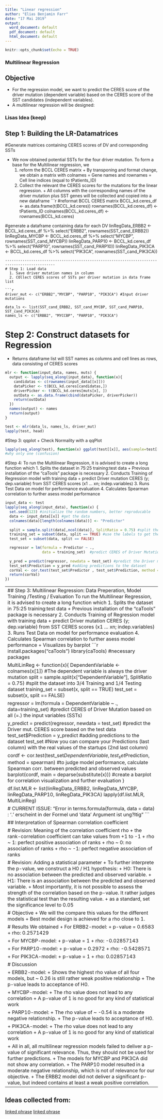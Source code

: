 ```yaml
---
title: "Linear regression"
author: "Elias Benjamin Farr"
date: "17 Mai 2019"
output:
  word_document: default
  pdf_document: default
  html_document: default
---
```


```r
knitr::opts_chunk$set(echo = TRUE)
```
### Multilinear Regression
## Objective

  + For the regression model, we want to predict the CERES score of the driver mutation (dependent variable) based on the CERES score of the SST candidates (independent variables).
  + A multilinear regression will be designed:

### Lisas Idea (keep)
## Step 1: Building the LR-Datamatrices
#Generate matrices containing CERES scores of DV and corresponding SSTs

+ We now obtained potential SSTs for the four driver mutation. To form a base for the Multilinear regression, we 
    1. reform the BCCL CERES matrix
      + By transponing and format change, we obtain a matrix with colnames = Gene names and rownames = Cell line indices (equal to tPatients_ID)
    2. Collect the relevant the CERES scores for the mutations for the linear regression.
      + All columns with the corresponding names of the driver mutation plus SST genes will be collected and copied into a new dataframe
```r
#reformat BCCL CERES matrix
BCCL_kd.ceres_df <- as.data.frame(t(BCCL_kd.ceres))
rownames(BCCL_kd.ceres_df) <- tPatients_ID
colnames(BCCL_kd.ceres_df) <- rownames(BCCL_kd.ceres)

#generate a dataframe containing data for each DV
linRegData_ERBB2 <- BCCL_kd.ceres_df %>% select("ERBB2", rownames(SST_cand_ERBB2))
linRegData_MYCBP <- BCCL_kd.ceres_df %>% select("MYCBP", rownames(SST_cand_MYCBP))
linRegData_PARP10 <- BCCL_kd.ceres_df %>% select("PARP10", rownames(SST_cand_PARP10))
linRegData_PIK3CA <- BCCL_kd.ceres_df %>% select("PIK3CA", rownames(SST_cand_PIK3CA))
```
---------------------------------------------------------------------------------------------
# Step 1: Load data
  1. Save driver mutation names in column
  2. COllect CERES scores of SSTs per driver mutation in data frame list
  
```r
driver_mut <- c("ERBB2","MYCBP", "PARP10", "PIK3CA") #Input driver mutations

data_ls <- list(SST_cand_ERBB2, SST_cand_MYCBP, SST_cand_PARP10, SST_cand_PIK3CA)
names_ls <- c("ERBB2", "MYCCBP", "PARP10", "PIK3CA")
```

# Step 2: Construct datasets for Regression
  + Returns dataframe list will SST names as columns and cell lines as rows, data consisting of CERES scores
```r
mlr <- function(input_data, names, muts) {
  output <- lapply(seq_along(input_data), function(x){
    candidatas <- c(rownames(input_data[[x]]))
    dataPicker <- t(BCCL_kd.ceres[candidatas,])
    driverPicker <- t(BCCL_kd.ceres[muts[x], ])
    outData <- as.data.frame(cbind(dataPicker, driverPicker))
    return(outData)
  })
  names(output) <- names
  return(output)
}

test <- mlr(data_ls, names_ls, driver_mut)
lapply(test, head)
```

#Step 3: qqplot
  + Check Normality with a qqPlot
```r
lapply(seq_along(test), function(x) ggplot(test[[x]], aes(sample=test[[x]][,ncol(test[[x]])]))+stat_qq()) #aes: aesthetic mapping
#why only one (confusion)
```

#Step 4: 
To run the Multilinear Regression, it is advised to create a long function which
  1. Splits the dataset in 75:25 training:test data
    + Previous installation of the "caTools" package is necessary
  2. Conducts Training of Regression model with training data
    + predict Driver mutation CERES (y; dep.variable) from SST CERES scores (x1 ... xn; indep.variables)
  3. Runs Test Data on model for performance evaluation
  4. Calculates Spearman correlation to further asess model performance
```r
input_data <- test
lapply(seq_along(input_data), function(x) {
  set.seed(123) #initialize the random numbers, better reproducable
  data <- input_data[[x]] #get the data
  colnames(data)[length(colnames(data))] <- "Predictor"
  
  split = sample.split(data[,ncol(data)], SplitRatio = 0.75) #split the dataset into 3/4 Training and 1/4 Testing dataset
  training_set = subset(data, split == TRUE) #use the labels to get the training data
  test_set = subset(data, split == FALSE)

  regressor = lm(formula = Predictor ~ ., 
                 data = training_set)  #predict CERES of Driver Mutation based on all (=.) the input variables (SSTs)
  
  y_pred = predict(regressor, newdata = test_set) #predict the Driver mut. CERES score based on the test data
  test_set$Prediction = y_pred #adding predictions to the dataset
  corVal <- cor.test(test_set$Predictor , test_set$Prediction, method = "spearman")#to judge model performance, calculate Spearman corr. between predicted and observed values
  return(corVal)
})
```

--------------------------------------------------------------------------------------------
## Step 3: Multilinear Regression: Data Preperation, Model Training /Testing / Evaluation
To run the Multilinear Regression, it is advised to create a long function which
  1. Splits the dataset in 75:25 training:test data
    + Previous installation of the "caTools" package is necessary
  2. Conducts Training of Regression model with training data
    + predict Driver mutation CERES (y; dep.variable) from SST CERES scores (x1 ... xn; indep.variables)
  3. Runs Test Data on model for performance evaluation
  4. Calculates Spearman correlation to further asess model performance
    + Visualizes by barplot
```r
install.packages("caTools")
library(caTools) #necessary packages

MultiLinReg <- function(x){
                          DependentVariable <- colnames(x[1]) #The dependent variable is always the driver mutation
                          split = sample.split(x["DependentVariable"], SplitRatio = 0.75) #split the dataset into 3/4 Training and 1/4 Testing dataset
                          training_set = subset(x, split == TRUE)
                          test_set = subset(x, split == FALSE)
                          
                          regressor = lm(formula = DependentVariable ~ ., data=training_set)
                          #predict CERES of Driver Mutation based on all (=.) the input variables (SSTs)
                          
                          y_predict = predict(regressor, newdata = test_set) #predict the Driver mut. CERES score based on the test data
                          test_set$Prediction = y_predict #adding predictions to the dataset
                          test_set #Now you can compare your Predictions (last column) with the real values of the startups (2nd last column)
                          
                          cordf <- cor.test(test_set$DependentVariable, test_set$Prediction, method = spearman) #to judge model performance, calculate Spearman corr. between predicted and observed values
                          barplot(cordf, main = deparse(substitute(x))) #create a barplot for correlation visualization and further evaluation
}

df.list.MLR <- list(linRegData_ERBB2, linRegData_MYCBP, linRegData_PARP10, linRegData_PIK3CA)
lapply(df.list.MLR, MultiLinReg)

# CURRENT ISSUE: "Error in terms.formula(formula, data = data) : '.' erscheint in der Formel und 'data' Argument ist ung?ltig"
```

## Interpretation of Spearman correlation coefficient

# Revision: Meaning of the correlation coefficient rho
  + the rank-correlation coefficient can take values from +1 to -1
    + rho ~ 1: perfect positive association of ranks
    + rho ~ 0: no association of ranks
    + rho ~ -1: perfect negative association of ranks

# Revision: Adding a statistical parameter
  + To further interprete the p-value, we construct a H0 / H1 hypothesis:
    + H0: There is no association between the predicted and observed variable.
    + H1: There is an association between the predicted and observed variable.
  + Most importantly, it is not possible to assess the strength of the correlation based on the p-value. It rather judges the statistical test than the resulting value.
    + as a standard, set the significance level to 0.05

# Objective
 + We will the compare this values for the different models
    + Best model design is achieved for a rho close to 1.

# Results
We obtained
  + For ERBB2-model:
    + p-value = 0.6583
    + rho: 0.2571429
    
  + For MYCBP-model:
    + p-value = 1 
    + rho: -0.02857143
    
  + For PARP10-model:
    + p-value = 0.2972
    + rho: -0.5428571
    
  + For PIK3CA-model:
    + p-value = 1 
    + rho: 0.02857143

# Discussion

  + ERBB2-model:
    + Shows the highest rho value of all four models, but ~ 0.26 is still rather weak positive relationship
    + The p-value leads to acceptance of H0.
    
  + MYCBP-model:
    + The rho value does not lead to any correlation
    + A p-value of 1 is no good for any kind of statistical work
    
  + PARP10-model:
    + The rho value of ~ -0.54 is a moderate negative relationship.
    + The p-value leads to acceptance of H0.
    
  + PIK3CA-model:
    + The rho value does not lead to any correlation
    + A p-value of 1 is no good for any kind of statistical work

+ All in all, all multilinear regression models failed to deliver a p-value of significant relevance. Thus, they should not be used for further predictions.
+ The models for MYCBP and PIK3CA did not show any correlation.
+ The PARP10 model resulted in a moderate negative relationship, which is not of relevance for our objective.
+ The ERBB2 model did not deliver a significant p-value, but indeed contains at least a weak positive correlation.
----------------  
## Ideas collected from:
[linked phrase](https://www.dataquest.io/blog/statistical-learning-for-predictive-modeling-r/)
[linked phrase](http://r-statistics.co/Linear-Regression.html#Predicting%20Linear%20Models)
